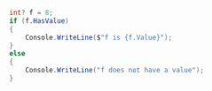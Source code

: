 ```csharp
int? f = 8;
if (f.HasValue)
{
    Console.WriteLine($"f is {f.Value}");
}
else
{
    Console.WriteLine("f does not have a value");
}
```
